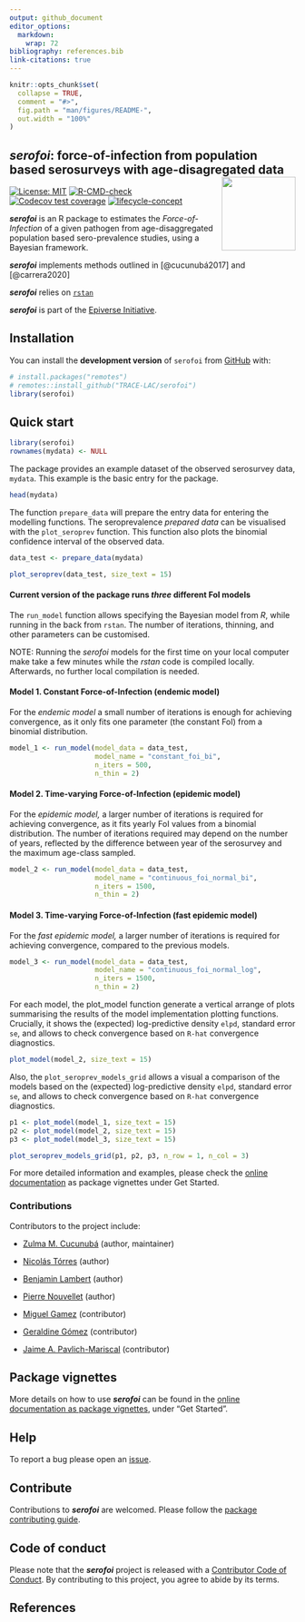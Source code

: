 ```yaml
---
output: github_document
editor_options: 
  markdown: 
    wrap: 72
bibliography: references.bib
link-citations: true
---
```


```r
knitr::opts_chunk$set(
  collapse = TRUE,
  comment = "#>",
  fig.path = "man/figures/README-",
  out.width = "100%"
)
```

## *serofoi*: force-of-infection from population based serosurveys with age-disagregated data <img src="man/figures/serofoi-logo.png" align="right" width="130"/>

<!-- badges: start -->

[![License:
MIT](https://img.shields.io/badge/License-MIT-yellow.svg)](https://opensource.org/licenses/MIT)
[![R-CMD-check](https://github.com/TRACE-LAC/serofoi/actions/workflows/R-CMD-check.yaml/badge.svg)](https://github.com/TRACE-LAC/serofoi/actions/workflows/R-CMD-check.yaml)
[![Codecov test
coverage](https://codecov.io/gh/TRACE-LAC/serofoi/branch/bugfixes-jaime/graph/badge.svg)](https://github.com/TRACE-LAC/serofoi?branch=bugfixes-jaime)
[![lifecycle-concept](https://raw.githubusercontent.com/reconverse/reconverse.github.io/master/images/badge-concept.svg)](https://www.reconverse.org/lifecycle.html#concept)

<!-- badges: end -->

***serofoi*** is an R package to estimates the *Force-of-Infection* of a
given pathogen from age-disaggregated population based sero-prevalence
studies, using a Bayesian framework.

***serofoi*** implements methods outlined in [@cucunubá2017] and
[@carrera2020]

***serofoi*** relies on
[`rstan`](https://mc-stan.org/users/interfaces/rstan)

***serofoi*** is part of the [Epiverse
Initiative](https://data.org/initiatives/epiverse/).

## Installation

You can install the **development version** of `serofoi` from
[GitHub](https://github.com/) with:

``` r
# install.packages("remotes")
# remotes::install_github("TRACE-LAC/serofoi")
library(serofoi)
```

## Quick start

```r
library(serofoi)
rownames(mydata) <- NULL 

```

The package provides an example dataset of the observed serosurvey data,
`mydata`. This example is the basic entry for the package.

```r
head(mydata)

```

The function `prepare_data` will prepare the entry data for entering the
modelling functions. The seroprevalence *prepared data* can be
visualised with the `plot_seroprev` function. This function also plots
the binomial confidence interval of the observed data.

```r

data_test <- prepare_data(mydata)

plot_seroprev(data_test, size_text = 15)

```

#### Current version of the package runs ***three*** different FoI models

The `run_model` function allows specifying the Bayesian model from *R*,
while running in the back from `rstan`. The number of iterations,
thinning, and other parameters can be customised.

::: {.alert .alert-primary}
NOTE: Running the *serofoi* models for the first time on your local
computer make take a few minutes while the *rstan* code is compiled
locally. Afterwards, no further local compilation is needed.
:::

#### Model 1. Constant Force-of-Infection (endemic model)

For the *endemic model* a small number of iterations is enough for
achieving convergence, as it only fits one parameter (the constant FoI)
from a binomial distribution.

```r
model_1 <- run_model(model_data = data_test,
                     model_name = "constant_foi_bi",
                     n_iters = 500, 
                     n_thin = 2)

```

#### Model 2. Time-varying Force-of-Infection (epidemic model)

For the *epidemic model,* a larger number of iterations is required for
achieving convergence, as it fits yearly FoI values from a binomial
distribution. The number of iterations required may depend on the number
of years, reflected by the difference between year of the serosurvey and
the maximum age-class sampled.

```r
model_2 <- run_model(model_data = data_test,
                     model_name = "continuous_foi_normal_bi",
                     n_iters = 1500, 
                     n_thin = 2)
```

#### Model 3. Time-varying Force-of-Infection (fast epidemic model)

For the *fast* *epidemic model,* a larger number of iterations is
required for achieving convergence, compared to the previous models.

```r
model_3 <- run_model(model_data = data_test,
                     model_name = "continuous_foi_normal_log",
                     n_iters = 1500, 
                     n_thin = 2)
```

For each model, the plot_model function generate a vertical arrange of
plots summarising the results of the model implementation plotting
functions. Crucially, it shows the (expected) log-predictive density
`elpd`, standard error `se`, and allows to check convergence based on
`R-hat` convergence diagnostics.

```r

plot_model(model_2, size_text = 15)
```

Also, the `plot_seroprev_models_grid` allows a visual a comparison of
the models based on the (expected) log-predictive density `elpd`,
standard error `se`, and allows to check convergence based on `R-hat`
convergence diagnostics.

```r
p1 <- plot_model(model_1, size_text = 15)
p2 <- plot_model(model_2, size_text = 15)
p3 <- plot_model(model_3, size_text = 15)

plot_seroprev_models_grid(p1, p2, p3, n_row = 1, n_col = 3)
```

For more detailed information and examples, please check the [online
documentation](https://epiverse-trace.github.io/serofoi/articles) as
package vignettes under Get Started.

### Contributions

Contributors to the project include:

-   [Zulma M. Cucunubá](https://github.com/zmcucunuba) (author,
    maintainer)

-   [Nicolás Tórres](https://github.com/ntorresd) (author)

-   [Benjamin Lambert](https://ben-lambert.com/about/) (author)

-   [Pierre Nouvellet](https://github.com/pnouvellet) (author)

-   [Miguel Gamez](https://github.com/megamezl) (contributor)

-   [Geraldine Gómez](https://github.com/megamezl) (contributor)

-   [Jaime A. Pavlich-Mariscal](https://github.com/jpavlich)
    (contributor)

## Package vignettes

More details on how to use ***serofoi*** can be found in the [online
documentation as package
vignettes](https://epiverse-trace.github.io/serofoi/), under "Get
Started".

## Help

To report a bug please open an
[issue](https://github.com/epiverse-trace/serofoi/issues/new/choose).

## Contribute

Contributions to ***serofoi*** are welcomed. Please follow the [package
contributing
guide](https://github.com/epiverse-trace/serofoi/blob/main/.github/CONTRIBUTING.md).

## Code of conduct

Please note that the ***serofoi*** project is released with a
[Contributor Code of
Conduct](https://github.com/epiverse-trace/.github/blob/main/CODE_OF_CONDUCT.md).
By contributing to this project, you agree to abide by its terms.

## References
